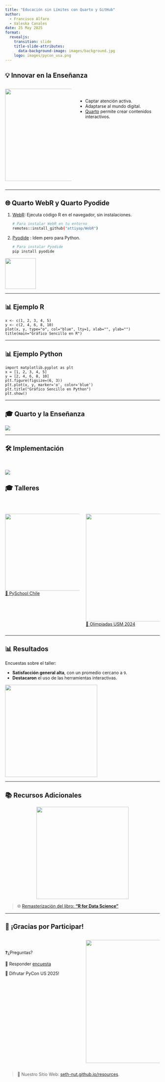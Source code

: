 ```yaml
---
title: "Educación sin Límites con Quarto y GitHub"
author: 
  - Francisco Alfaro
  - Valeska Canales
date: 25 May 2025
format: 
  revealjs:
    transition: slide
    title-slide-attributes: 
      data-background-image: images/background.jpg
    logo: images/pycon_usa.png
---
```


## 💡 Innovar en la Enseñanza {background-image="images/background.jpg" background-opacity="0.25"}

::: columns
::: {.column width="40%"}
![](images/logo-quarto.png){width="300"}
:::

::: {.column .incremental width="50%"}
<br>

-   Captar atención activa.
-   Adaptarse al mundo digital.
-   [Quarto](https://quarto.org/) permite crear contenidos interactivos.
:::
:::

------------------------------------------------------------------------

## 🌐 Quarto WebR y Quarto Pyodide {background-image="images/background.jpg" background-opacity="0.25"}

1.  [WebR](https://docs.r-wasm.org/webr/latest/): Ejecuta código R en el navegador, sin instalaciones.

    ``` bash
    # Para instalar WebR en tu entorno
    remotes::install_github("attiyap/WebR")
    ```

2.  [Pyodide](https://quarto.thecoatlessprofessor.com/pyodide/) : Idem pero para Python.

    ``` bash
    # Para instalar Pyodide
    pip install pyodide
    ```

![](images/botones.png){width="100"}

------------------------------------------------------------------------

## 📊 Ejemplo R {background-image="images/background.jpg" background-opacity="0.25"}

```webr-r
x <- c(1, 2, 3, 4, 5)
y <- c(2, 4, 6, 8, 10)
plot(x, y, type="o", col="blue", lty=1, xlab="", ylab="")
title(main="Gráfico Sencillo en R")
```

------------------------------------------------------------------------

## 📊 Ejemplo Python {background-image="images/background.jpg" background-opacity="0.25"}

```pyodide-python
import matplotlib.pyplot as plt
x = [1, 2, 3, 4, 5]
y = [2, 4, 6, 8, 10]
plt.figure(figsize=(6, 3)) 
plt.plot(x, y, marker='o', color='blue')
plt.title("Gráfico Sencillo en Python")
plt.show()
```

------------------------------------------------------------------------

## 🎓 Quarto y la Enseñanza {background-image="images/background.jpg" background-opacity="0.25"}

![](images/n05.png)

------------------------------------------------------------------------

## 🛠️ Implementación {background-image="images/background.jpg" background-opacity="0.25"}

<br>

![](images/n04.png)

## 🎓 Talleres {background-image="images/background.jpg" background-opacity="0.25"}

<br>

::: columns
::: {.column width="50%" align="center"}
![](images/pyschool.png){width="250"}\
[🐍 PySchool Chile](https://fralfaro.github.io/pyschool_content)
:::

::: {.column width="50%" align="center"}
![](images/dmat2.png){width="350"}\
[🔢 Olimpiadas USM 2024](https://fralfaro.github.io/DMAT-SJ-Olimpiadas)
:::
:::

------------------------------------------------------------------------

## 📊 Resultados {background-image="images/background.jpg" background-opacity="0.25"}

Encuestas sobre el taller:

-   **Satisfacción general alta**, con un promedio cercano a `9`.
-   **Destacaron** el uso de las herramientas interactivas.

![](images/stats.png){width="300" align="center"}

------------------------------------------------------------------------

## 📚 Recursos Adicionales {background-image="images/background.jpg" background-opacity="0.25"}

![](images/cover.jpg){width="300" style="display: block; margin-left: auto; margin-right: auto;"}

> 🌐 [Remasterización del libro: **"R for Data Science"**](https://fralfaro.github.io/r4ds)

------------------------------------------------------------------------

## 🎉 ¡Gracias por Participar! {background-image="images/background.jpg" background-opacity="0.25"}

::: columns
::: {.column width="50%"}
<br>

❓¿Preguntas?

👏 Responder [encuesta](https://docs.google.com/forms/d/e/1FAIpQLSdvkmAfsYiiuVhJdjyWSgH3cr-8jZwWYMHWGsVBPG6NcvBd-A/viewform?usp=sf_link)

🥳 Difrutar PyCon US 2025!
:::

::: {.column width="50%" align="center"}
![](images/qr.png){width="400"}
:::
:::

> 🔗 Nuestro Sitio Web: [seth-nut.github.io/resources](https://seth-nut.github.io/resources/).